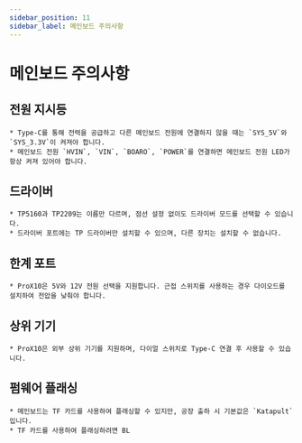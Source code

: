 ```yaml
---
sidebar_position: 11
sidebar_label: 메인보드 주의사항
---
```


# 메인보드 주의사항

## 전원 지시등
    * Type-C를 통해 전력을 공급하고 다른 메인보드 전원에 연결하지 않을 때는 `SYS_5V`와 `SYS_3.3V`이 켜져야 합니다.
    * 메인보드 전원 `HVIN`, `VIN`, `BOARO`, `POWER`를 연결하면 메인보드 전원 LED가 항상 켜져 있어야 합니다.

## 드라이버

    * TP5160과 TP2209는 이름만 다르며, 점선 설정 없이도 드라이버 모드를 선택할 수 있습니다.
    * 드라이버 포트에는 TP 드라이버만 설치할 수 있으며, 다른 장치는 설치할 수 없습니다.

## 한계 포트
    * ProX10은 5V와 12V 전원 선택을 지원합니다. 근접 스위치를 사용하는 경우 다이오드를 설치하여 전압을 낮춰야 합니다.

## 상위 기기
    * ProX10은 외부 상위 기기를 지원하며, 다이얼 스위치로 Type-C 연결 후 사용할 수 있습니다.

## 펌웨어 플래싱

    * 메인보드는 TF 카드를 사용하여 플래싱할 수 있지만, 공장 출하 시 기본값은 `Katapult`입니다.
    * TF 카드를 사용하여 플래싱하려면 BL
